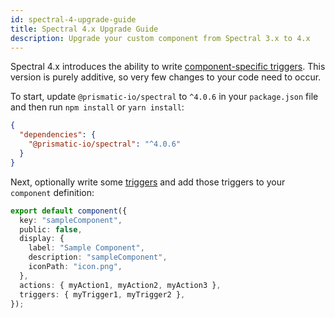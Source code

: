 ```yaml
---
id: spectral-4-upgrade-guide
title: Spectral 4.x Upgrade Guide
description: Upgrade your custom component from Spectral 3.x to 4.x
---
```


Spectral 4.x introduces the ability to write [component-specific triggers](/self-managed/composer/builder/custom-components/writing-custom-components.mdx#writing-triggers).
This version is purely additive, so very few changes to your code need to occur.

To start, update `@prismatic-io/spectral` to `^4.0.6` in your `package.json` file and then run `npm install` or `yarn install`:

```json
{
  "dependencies": {
    "@prismatic-io/spectral": "^4.0.6"
  }
}
```

Next, optionally write some [triggers](/self-managed/composer/builder/custom-components/writing-custom-components.mdx#writing-triggers) and add those triggers to your `component` definition:

```typescript {10}
export default component({
  key: "sampleComponent",
  public: false,
  display: {
    label: "Sample Component",
    description: "sampleComponent",
    iconPath: "icon.png",
  },
  actions: { myAction1, myAction2, myAction3 },
  triggers: { myTrigger1, myTrigger2 },
});
```
